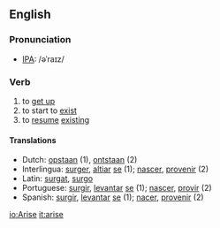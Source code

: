 ==English==
===Pronunciation===
*[[Wiktionary:Pronunciation_key|IPA]]: /əˈraɪz/

===Verb===
{{irregverb|arise|[[arises]]|[[arose]]|[[arisen]]|[[arising]]}}
# to [[get up]]
# to start to [[exist]]
# to [[resume]] [[exist]]ing

====Translations====
*Dutch: [[opstaan]] (1), [[ontstaan]] (2)
*Interlingua: [[surger]], [[altiar]] [[se]] (1); [[nascer]], [[provenir]] (2)
*Latin: [[surgat]], [[surgo]]
*Portuguese: [[surgir]], [[levantar]] [[se]] (1); [[nascer]], [[provir]] (2)
*Spanish: [[surgir]], [[levantar]] [[se]] (1); [[nacer]], [[provenir]] (2)

[[io:Arise]]
[[it:arise]]